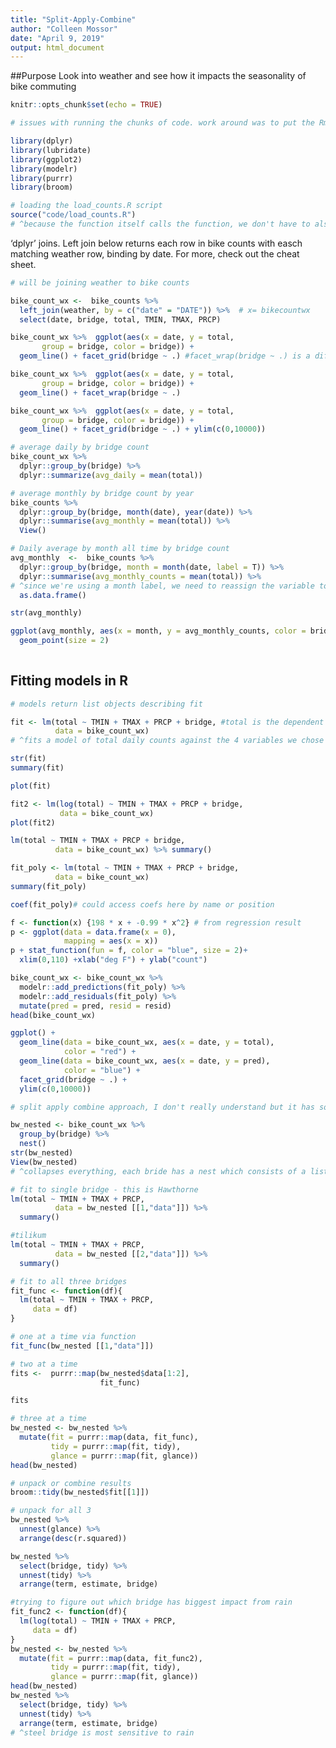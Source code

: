 ```yaml
---
title: "Split-Apply-Combine"
author: "Colleen Mossor"
date: "April 9, 2019"
output: html_document
---
```

##Purpose
Look into weather and see how it impacts the seasonality of bike commuting


```r
knitr::opts_chunk$set(echo = TRUE)

# issues with running the chunks of code. work around was to put the Rmd file in the same location as the project directory

library(dplyr)
library(lubridate)
library(ggplot2)
library(modelr)
library(purrr)
library(broom)

```

```r
# loading the load_counts.R script
source("code/load_counts.R")
# ^because the function itself calls the function, we don't have to also call it here

```

'dplyr' joins. Left join below returns each row in bike counts with easch matching weather row, binding by date. For more, check out the cheat sheet. 
```r
# will be joining weather to bike counts

bike_count_wx <-  bike_counts %>% 
  left_join(weather, by = c("date" = "DATE")) %>%  # x= bikecountwx
  select(date, bridge, total, TMIN, TMAX, PRCP)

```

```r
bike_count_wx %>%  ggplot(aes(x = date, y = total,
       group = bridge, color = bridge)) +
  geom_line() + facet_grid(bridge ~ .) #facet_wrap(bridge ~ .) is a different option

bike_count_wx %>%  ggplot(aes(x = date, y = total,
       group = bridge, color = bridge)) +
  geom_line() + facet_wrap(bridge ~ .) 

bike_count_wx %>%  ggplot(aes(x = date, y = total,
       group = bridge, color = bridge)) +
  geom_line() + facet_grid(bridge ~ .) + ylim(c(0,10000))

```

```r
# average daily by bridge count
bike_count_wx %>% 
  dplyr::group_by(bridge) %>% 
  dplyr::summarize(avg_daily = mean(total))

# average monthly by bridge count by year
bike_counts %>%
  dplyr::group_by(bridge, month(date), year(date)) %>%
  dplyr::summarise(avg_monthly = mean(total)) %>% 
  View()

# Daily average by month all time by bridge count
avg_monthly  <-  bike_counts %>%
  dplyr::group_by(bridge, month = month(date, label = T)) %>%
  dplyr::summarise(avg_monthly_counts = mean(total)) %>% 
# ^since we're using a month label, we need to reassign the variable to then pipe it to ggplot
  as.data.frame()

str(avg_monthly)

ggplot(avg_monthly, aes(x = month, y = avg_monthly_counts, color = bridge))+
  geom_point(size = 2)
  

```


## Fitting models in R
```r
# models return list objects describing fit

fit <- lm(total ~ TMIN + TMAX + PRCP + bridge, #total is the dependent variable
          data = bike_count_wx)
# ^fits a model of total daily counts against the 4 variables we chose

str(fit)
summary(fit)

plot(fit)

fit2 <- lm(log(total) ~ TMIN + TMAX + PRCP + bridge,
           data = bike_count_wx)
plot(fit2)

lm(total ~ TMIN + TMAX + PRCP + bridge, 
          data = bike_count_wx) %>% summary()

fit_poly <- lm(total ~ TMIN + TMAX + PRCP + bridge, 
          data = bike_count_wx)
summary(fit_poly)

coef(fit_poly)# could access coefs here by name or position

f <- function(x) {198 * x + -0.99 * x^2} # from regression result
p <- ggplot(data = data.frame(x = 0),
            mapping = aes(x = x))
p + stat_function(fun = f, color = "blue", size = 2)+
  xlim(0,110) +xlab("deg F") + ylab("count")

```

```r

bike_count_wx <- bike_count_wx %>% 
  modelr::add_predictions(fit_poly) %>% 
  modelr::add_residuals(fit_poly) %>% 
  mutate(pred = pred, resid = resid)
head(bike_count_wx)

ggplot() +
  geom_line(data = bike_count_wx, aes(x = date, y = total),
            color = "red") +
  geom_line(data = bike_count_wx, aes(x = date, y = pred),
            color = "blue") + 
  facet_grid(bridge ~ .) +
  ylim(c(0,10000))

```

```r
# split apply combine approach, I don't really understand but it has something to do with groupby and sumamrize

bw_nested <- bike_count_wx %>% 
  group_by(bridge) %>% 
  nest()
str(bw_nested)
View(bw_nested)
# ^collapses everything, each bride has a nest which consists of a list

# fit to single bridge - this is Hawthorne
lm(total ~ TMIN + TMAX + PRCP,
          data = bw_nested [[1,"data"]]) %>% 
  summary()

#tilikum
lm(total ~ TMIN + TMAX + PRCP,
          data = bw_nested [[2,"data"]]) %>% 
  summary()

# fit to all three bridges
fit_func <- function(df){
  lm(total ~ TMIN + TMAX + PRCP,
     data = df)
}

# one at a time via function
fit_func(bw_nested [[1,"data"]])

# two at a time
fits <-  purrr::map(bw_nested$data[1:2],
                    fit_func)

fits

# three at a time
bw_nested <- bw_nested %>% 
  mutate(fit = purrr::map(data, fit_func),
         tidy = purrr::map(fit, tidy),
         glance = purrr::map(fit, glance))
head(bw_nested)

# unpack or combine results
broom::tidy(bw_nested$fit[[1]])

# unpack for all 3
bw_nested %>% 
  unnest(glance) %>% 
  arrange(desc(r.squared))

bw_nested %>% 
  select(bridge, tidy) %>% 
  unnest(tidy) %>% 
  arrange(term, estimate, bridge)

#trying to figure out which bridge has biggest impact from rain
fit_func2 <- function(df){
  lm(log(total) ~ TMIN + TMAX + PRCP,
     data = df)
}
bw_nested <- bw_nested %>% 
  mutate(fit = purrr::map(data, fit_func2),
         tidy = purrr::map(fit, tidy),
         glance = purrr::map(fit, glance))
head(bw_nested)
bw_nested %>% 
  select(bridge, tidy) %>% 
  unnest(tidy) %>% 
  arrange(term, estimate, bridge)
# ^steel bridge is most sensitive to rain
```

